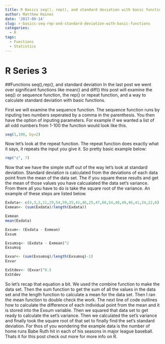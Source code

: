 ```yaml
---
title: R Basics seq(), rep(), and standard deviation with basic functions
author: Matthew Haines
date: '2017-09-14'
slug: r-basics-seq-rep-and-standard-deviation-with-basic-functions
categories:
  - R
tags:
  - Functions
  - Statistics
---
```

# R Series 3

##Functions seq(),rep(), and standard deviation
In the last post we went over significant functions like mean() and diff() this post will examine the seq() or sequence function, the rep() or repeat function, and a way to calculate standard deviation with basic functions. 

First we will examine the sequence function. The sequence function runs by inputing two numbers seperated by a comma in the parenthesis. You then have the option of inputing parameters. For example if we wanted a list of all odd numbers from 1-100 the function would look like this.

```r
seq(1,100, by=2)
```

Now let's look at the repeat function. The repeat function does exactly what it says, it repeats the input you give it. So pretty basic example below:

```r
rep("z", 7)
```

Now that we have the simple stuff out of the way let's look at standard deviation. Standard deviation is calculated from the deviations of each data point from the mean of the data set. The if you square these results and get the mean of those values you have calcualated the data set's variance. From there all you have to do is take the square root of the variance. An example of these steps are listed below.

```r
Exdata<- c(4,3,2,11,29,54,59,35,41,46,25,47,60,54,46,49,46,41,34,22,6)
Exmean<- (sum(Exdata)/length(Exdata))

Exmean
mean(Exdata)

Exsum<- (Exdata - Exmean)
Exsum

Exsumsq<- (Exdata - Exmean)^2
Exsumsq

Exvar<- (sum(Exsumsq)/length(Exsumsq)-1)
Exvar

ExStdev<- (Exvar)^0.5
ExStdev
```

So let's recap that equation a bit. We used the combine function to make the data set. Then the sum function to get the sum of all the values in the data set and the length function to calculate a mean for the data set. Then I ran the mean function to double check the work. The next line of code outlines how to calculate the difference of each individual point from the mean and it is stored into the Exsum variable. Then we squared that data set to get ready to calculate the set's variance. Then we calculated the set's variance and finally took the square root of that set to finally find the set's standard deviation. For thos of you wondering the example data is the number of home runs Babe Ruth hit in each of his seasons in major league baseball. Thats it for this post check out more for more info on R. 